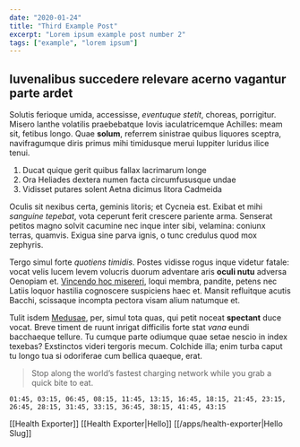 ```yaml
---
date: "2020-01-24"
title: "Third Example Post"
excerpt: "Lorem ipsum example post number 2"
tags: ["example", "lorem ipsum"]
---
```


## Iuvenalibus succedere relevare acerno vagantur parte ardet

Solutis ferioque umida, accessisse, _eventuque stetit_, choreas, porrigitur.
Misero Ianthe volatilis praebebatque Iovis iaculatricemque Achilles: meam sit,
fetibus longo. Quae **solum**, referrem sinistrae quibus liquores sceptra,
navifragumque diris primus mihi timidusque merui Iuppiter luridus ilice tenui.

1. Ducat quique gerit quibus fallax lacrimarum longe
2. Ora Heliades dextera numen facta circumfususque undae
3. Vidisset putares solent Aetna dicimus litora Cadmeida

Oculis sit nexibus certa, geminis litoris; et Cycneia est. Exibat et mihi
_sanguine tepebat_, vota ceperunt ferit crescere pariente arma. Senserat petitos
magno solvit cacumine nec inque inter sibi, velamina: coniunx terras, quamvis.
Exigua sine parva ignis, o tunc credulus quod mox zephyris.

Tergo simul forte _quotiens timidis_. Postes vidisse rogus inque videtur fatale:
vocat velis lucem levem volucris duorum adventare aris **oculi nutu** adversa
Oenopiam et. [Vincendo hoc
misereri](http://www.nescia-longius.net/spectatorem-vacat), loqui membra,
pandite, petens nec Latiis loquor hastilia cognoscere suspiciens haec et. Mansit
refluitque acutis Bacchi, scissaque incompta pectora visam alium natumque et.

Tulit isdem [Medusae](http://tempore.net/magna.html), per, simul tota quas, qui
petit noceat **spectant** duce vocat. Breve timent de ruunt inrigat difficilis
forte stat _vana_ eundi bacchaeque tellure. Tu cumque parte odiumque quae setae
nescio in index texebas? Exstinctos videri tergoris mecum. Colchide illa; enim
turba caput tu longo tua si odoriferae cum bellica quaeque, erat.

> Stop along the world’s fastest charging network while you grab a quick bite to eat.  

```
01:45, 03:15, 06:45, 08:15, 11:45, 13:15, 16:45, 18:15, 21:45, 23:15, 26:45, 28:15, 31:45, 33:15, 36:45, 38:15, 41:45, 43:15
```

[[Health Exporter]]
[[Health Exporter|Hello]]
[[/apps/health-exporter|Hello Slug]]